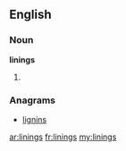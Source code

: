 ==English==

===Noun===
'''linings'''
# {{plural of|[[lining]]}}

===Anagrams===
* [[lignins#English|lignins]]

[[ar:linings]]
[[fr:linings]]
[[my:linings]]